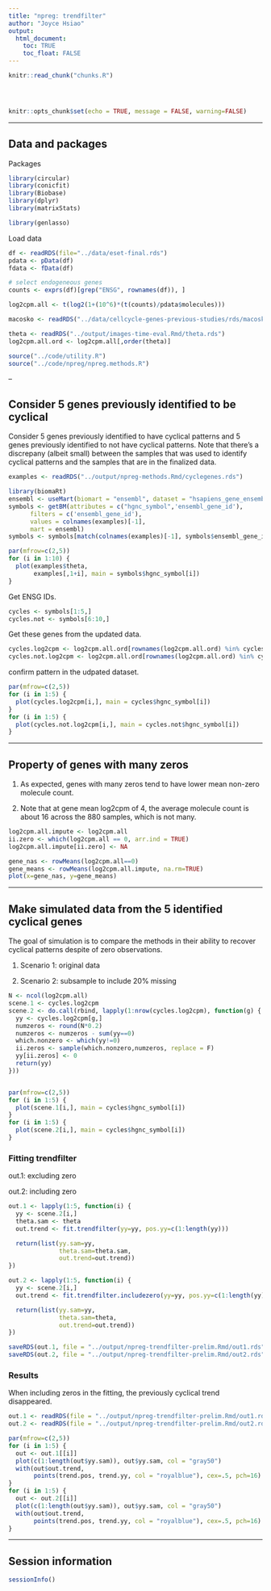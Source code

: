 ```yaml
---
title: "npreg: trendfilter"
author: "Joyce Hsiao"
output: 
  html_document:
    toc: TRUE
    toc_float: FALSE
---
```


<!-- The file analysis/chunks.R contains chunks that define default settings
shared across the workflowr files. -->
```r
knitr::read_chunk("chunks.R")
```

<!-- Update knitr chunk options -->
```r
```

<!-- Insert the date the file was last updated -->
```r
```

<!-- Insert the code version (Git commit SHA1) if Git repository exists and R
 package git2r is installed -->
```r
```

```r
knitr::opts_chunk$set(echo = TRUE, message = FALSE, warning=FALSE)
```

---

## Data and packages

Packages

```r
library(circular)
library(conicfit)
library(Biobase)
library(dplyr)
library(matrixStats)

library(genlasso)
```

Load data

```r
df <- readRDS(file="../data/eset-final.rds")
pdata <- pData(df)
fdata <- fData(df)

# select endogeneous genes
counts <- exprs(df)[grep("ENSG", rownames(df)), ]

log2cpm.all <- t(log2(1+(10^6)*(t(counts)/pdata$molecules)))

macosko <- readRDS("../data/cellcycle-genes-previous-studies/rds/macosko-2015.rds")

theta <- readRDS("../output/images-time-eval.Rmd/theta.rds")
log2cpm.all.ord <- log2cpm.all[,order(theta)]

source("../code/utility.R")
source("../code/npreg/npreg.methods.R")
```

--

## Consider 5 genes previously identified to be cyclical

Consider 5 genes previously identified to have cyclical patterns and 5 genes previously identified to not have cyclical patterns. Note that there's a discrepany (albeit small) between the samples that was used to identify cyclical patterns and the samples that are in the finalized data.

```r
examples <- readRDS("../output/npreg-methods.Rmd/cyclegenes.rds")

library(biomaRt)
ensembl <- useMart(biomart = "ensembl", dataset = "hsapiens_gene_ensembl")
symbols <- getBM(attributes = c("hgnc_symbol",'ensembl_gene_id'), 
      filters = c('ensembl_gene_id'),
      values = colnames(examples)[-1], 
      mart = ensembl)
symbols <- symbols[match(colnames(examples)[-1], symbols$ensembl_gene_id),]

par(mfrow=c(2,5))
for (i in 1:10) {
  plot(examples$theta,
       examples[,1+i], main = symbols$hgnc_symbol[i])
}
```

Get ENSG IDs.

```r
cycles <- symbols[1:5,]
cycles.not <- symbols[6:10,]
```

Get these genes from the updated data.

```r
cycles.log2cpm <- log2cpm.all.ord[rownames(log2cpm.all.ord) %in% cycles$ensembl_gene_id,]
cycles.not.log2cpm <- log2cpm.all.ord[rownames(log2cpm.all.ord) %in% cycles.not$ensembl_gene_id,]
```

confirm pattern in the udpated dataset.

```r
par(mfrow=c(2,5))
for (i in 1:5) {
  plot(cycles.log2cpm[i,], main = cycles$hgnc_symbol[i])
}
for (i in 1:5) {
  plot(cycles.not.log2cpm[i,], main = cycles.not$hgnc_symbol[i])
}
```

---

## Property of genes with many zeros

1. As expected, genes with many zeros tend to have lower mean non-zero molecule count.

2. Note that at gene mean log2cpm of 4, the average molecule count is about 16 across the 880 samples, which is not many.

```r
log2cpm.all.impute <- log2cpm.all
ii.zero <- which(log2cpm.all == 0, arr.ind = TRUE)
log2cpm.all.impute[ii.zero] <- NA

gene_nas <- rowMeans(log2cpm.all==0)
gene_means <- rowMeans(log2cpm.all.impute, na.rm=TRUE)
plot(x=gene_nas, y=gene_means)
```

---

## Make simulated data from the 5 identified cyclical genes

The goal of simulation is to compare the methods in their ability to recover cyclical patterns despite of zero observations. 

1. Scenario 1: original data

2. Scenario 2: subsample to include 20% missing


```r
N <- ncol(log2cpm.all)
scene.1 <- cycles.log2cpm
scene.2 <- do.call(rbind, lapply(1:nrow(cycles.log2cpm), function(g) {
  yy <- cycles.log2cpm[g,]
  numzeros <- round(N*0.2)
  numzeros <- numzeros - sum(yy==0)
  which.nonzero <- which(yy!=0)
  ii.zeros <- sample(which.nonzero,numzeros, replace = F)
  yy[ii.zeros] <- 0
  return(yy)
}))


par(mfrow=c(2,5))
for (i in 1:5) {
  plot(scene.1[i,], main = cycles$hgnc_symbol[i])
}
for (i in 1:5) {
  plot(scene.2[i,], main = cycles$hgnc_symbol[i])
}
```

### Fitting trendfilter 

out.1: excluding zero

out.2: including zero

```r
out.1 <- lapply(1:5, function(i) {
  yy <- scene.2[i,]
  theta.sam <- theta
  out.trend <- fit.trendfilter(yy=yy, pos.yy=c(1:length(yy)))

  return(list(yy.sam=yy,
              theta.sam=theta.sam,
              out.trend=out.trend))
})

out.2 <- lapply(1:5, function(i) {
  yy <- scene.2[i,]
  out.trend <- fit.trendfilter.includezero(yy=yy, pos.yy=c(1:length(yy)))

  return(list(yy.sam=yy,
              theta.sam=theta,
              out.trend=out.trend))
})

saveRDS(out.1, file = "../output/npreg-trendfilter-prelim.Rmd/out1.rds")
saveRDS(out.2, file = "../output/npreg-trendfilter-prelim.Rmd/out2.rds")
```

### Results

When including zeros in the fitting, the previously cyclical trend disappeared. 

```r
out.1 <- readRDS(file = "../output/npreg-trendfilter-prelim.Rmd/out1.rds")
out.2 <- readRDS(file = "../output/npreg-trendfilter-prelim.Rmd/out2.rds")

par(mfrow=c(2,5))
for (i in 1:5) {
  out <- out.1[[i]]
  plot(c(1:length(out$yy.sam)), out$yy.sam, col = "gray50")
  with(out$out.trend, 
       points(trend.pos, trend.yy, col = "royalblue"), cex=.5, pch=16)
}
for (i in 1:5) {
  out <- out.2[[i]]
  plot(c(1:length(out$yy.sam)), out$yy.sam, col = "gray50")
  with(out$out.trend, 
       points(trend.pos, trend.yy, col = "royalblue"), cex=.5, pch=16)
}
```



---


## Session information

```r
sessionInfo()
```



